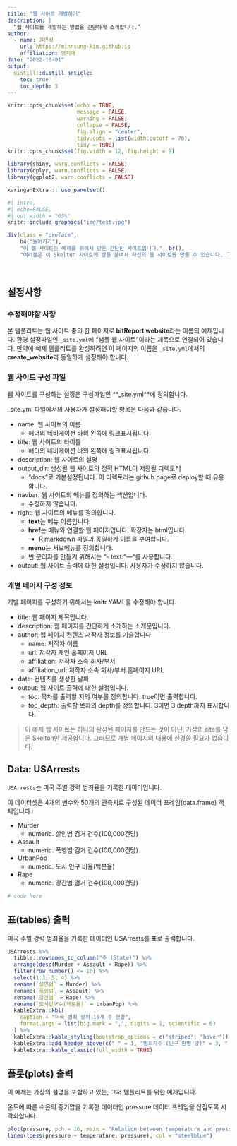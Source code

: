 ```yaml
---
title: "웹 사이트 개발하기"
description: |
  “웹 사이트를 개발하는 방법을 간단하게 소개합니다.”
author:
  - name: 김민성 
    url: https://minnsung-kim.github.io
    affiliation: 명지대
date: "2022-10-01"
output: 
  distill::distill_article:
    toc: true
    toc_depth: 3  
---
```


```r
knitr::opts_chunk$set(echo = TRUE, 
                      message = FALSE, 
                      warning = FALSE, 
                      collapse = FALSE,
                      fig.align = "center",
                      tidy.opts = list(width.cutoff = 70), 
                      tidy = TRUE)
knitr::opts_chunk$set(fig.width = 12, fig.height = 9)

library(shiny, warn.conflicts = FALSE)
library(dplyr, warn.conflicts = FALSE)
library(ggplot2, warn.conflicts = FALSE)

xaringanExtra :: use_panelset()
```


```r
#| intro, 
#| echo=FALSE, 
#| out.width = "65%"
knitr::include_graphics("img/text.jpg")
```


```r
div(class = "preface", 
    h4("들어가기"),
    "이 웹 사이트는 예제를 위해서 만든 간단한 사이트입니다.", br(),
    "여러분은 이 Skelton 사이트에 살을 붙여서 자신의 웹 사이트를 만들 수 있습니다. 그리고 이 작업은 사이트의 구조를 이해하는 것으로부터 시작됩니다.")
```

<br>

## 설정사항

### 수정해야할 사항

본 템플리트는 웹 사이트 중의 한 페이지로 **bitReport website**라는 이름의 예제입니다. 환경 설정파일인 `_site.yml`에 "샘플 웹 사이트"이라는 제목으로 연결되어 있습니다. 만약에 예제 템플리트를 완성하려면 이 페이지의 이름을 `_site.yml`에서의 **create_website**과 동일하게 설정해야 합니다.

### 웹 사이트 구성 파일

웹 사이트를 구성하는 설정은 구성파일인 **_site.yml**에 정의합니다.

_site.yml 파일에서의 사용자가 설정해야할 항목은 다음과 같습니다.

* name: 웹 사이트의 이름
    - 헤더의 네비게이션 바의 왼쪽에 링크표시됩니다.
* title: 웹 사이트의 타이틀
    - 헤더의 네비게이션 바의 왼쪽에 링크표시됩니다.    
* description: 웹 사이트의 설명
* output_dir: 생성될 웹 사이트의 정적 HTML이 저장될 디렉토리
    - "docs"로 기본설정됩니다. 이 디렉토리는 github page로 deploy할 때 유용합니다.
* navbar: 웹 사이트의 메뉴를 정의하는 섹션입니다. 
    - 수정하지 않습니다.
* right: 웹 사이트의 메뉴를 정의합니다.    
    - **text**는 메뉴 이름입니다.
    - **href**는 메뉴와 연결할 웹 페이지입니다. 확장자는 html입니다. 
        - R markdown 파일과 동일하게 이름을 부여합니다.
    - **menu**는 서브메뉴를 정의합니다.    
    - 빈 분리자를 만들기 위해서는 "- text: "---"를 사용합니다.
* output: 웹 사이트 출력에 대한 설정입니다. 사용자가 수정하지 않습니다.

### 개별 페이지 구성 정보

개별 페이지를 구성하기 위해서는 knitr YAML을 수정해야 합니다.

* title: 웹 페이지 제목입니다.
* description: 웹 페이지를 간단하게 소개하는 소개문입니다.
* author: 웹 페이지 컨텐츠 저작자 정보를 기술합니다.
    - name: 저작자 이름
    - url: 저작자 개인 홈페이지 URL
    - affiliation: 저작자 소속 회사/부서
    - affiliation_url: 저작자 소속 회사/부서 홈페이지 URL
* date: 컨텐츠를 생성한 날짜
* output: 웹 사이트 출력에 대한 설정입니다.
    - toc: 목차를 출력할 지의 여부를 정의합니다. true이면 출력합니다.
    - toc_depth: 출력할 목차의 depth를 정의합니다. 3이면 3 depth까지 표시합니다.  

> 이 예제 웹 사이트는 하나의 완성된 페이지를 만드는 것이 아닌, 가상의 site를 담은 Skelton만 제공합니다. 그러므로 개별 페이지의 내용에 신경쓸 필요가 없습니다.

## Data: USArrests

`USArrests`는 미국 주별 강력 범죄율을 기록한 데이터입니다.

이 데이터셋은 4개의 변수와 50개의 관측치로 구성된 데이터 프레임(data.frame) 객체입니다.:

* Murder
    - numeric. 살인범 검거 건수(100,000건당)
* Assault
    - numeric. 폭행범 검거 건수(100,000건당)
* UrbanPop
    - numeric. 도시 인구 비율(백분율)
* Rape
    - numeric. 강간범 검거 건수(100,000건당)    


```r
# code here
```

## 표(tables) 출력

미국 주별 강력 범죄율을 기록한 데이터인 USArrests를 표로 출력합니다.

```r
USArrests %>% 
  tibble::rownames_to_column("주 (State)") %>% 
  arrange(desc(Murder + Assault + Rape)) %>% 
  filter(row_number() <= 10) %>% 
  select(1:3, 5, 4) %>% 
  rename(`살인범` = Murder) %>% 
  rename(`폭행범` = Assault) %>% 
  rename(`강간범` = Rape) %>% 
  rename(`도시인구수(백분율)` = UrbanPop) %>%   
  kableExtra::kbl(
    caption = "미국 범죄 상위 10개 주 현황",
    format.args = list(big.mark = ",", digits = 1, scientific = 6)
  ) %>% 
  kableExtra::kable_styling(bootstrap_options = c("striped", "hover")) %>% 
  kableExtra::add_header_above(c(" " = 1, "범죄자수 (인구 만명 당)" = 3, " " = 1)) %>% 
  kableExtra::kable_classic(full_width = TRUE) 
```


## 플롯(plots) 출력

이 예제는 가상의 설명을 포함하고 있는, 그저 템플리트를 위한 예제입니다. 

온도에 따른 수은의 증기압을 기록한 데이터인 pressure 데이터 프레임을 산점도록 시각화합니다.

```r
plot(pressure, pch = 16, main = "Relation between temperature and pressure")
lines(loess(pressure ~ temperature, pressure), col = "steelblue")
```


